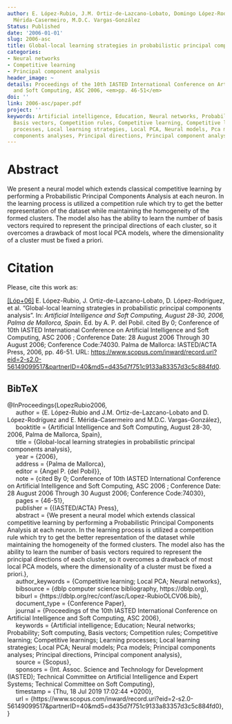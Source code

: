 ```yaml
---
author: E. López-Rubio, J.M. Ortiz-de-Lazcano-Lobato, Domingo López-Rodríguez, E.
  Mérida-Casermeiro, M.D.C. Vargas-González
Status: Published
date: '2006-01-01'
slug: 2006-asc
title: Global-local learning strategies in probabilistic principal components analysis
categories:
- Neural networks
- Competitive learning
- Principal component analysis
header_image: ~
details: Proceedings of the 10th IASTED International Conference on Artificial Intelligence
  and Soft Computing, ASC 2006, <em>pp. 46-51</em>
doi: ''
link: 2006-asc/paper.pdf
project: ''
keywords: Artificial intelligence, Education, Neural networks, Probability, Soft computing,
  Basis vectors, Competition rules, Competitive learning, Competitive learnings, Learning
  processes, Local learning strategies, Local PCA, Neural models, Pca models, Principal
  components analyses, Principal directions, Principal component analysis
---
```




# Abstract


We present a neural model which extends classical competitive learning by performing a Probabilistic Principal Components Analysis at each neuron. In the learning process is utilized a competition rule which try to get the better representation of the dataset while maintaining the homogeneity of the formed clusters. The model also has the ability to learn the number of basis vectors required to represent the principal directions of each cluster, so it overcomes a drawback of most local PCA models, where the dimensionality of a cluster must be fixed a priori.







# Citation
Please, cite this work as:


<a name=bib-LopezRubio2006></a>[[Lóp+06]](#cite-LopezRubio2006) E. López-Rubio, J. Ortiz-de-Lazcano-Lobato, D. López-Rodríguez, et al. “Global-local learning strategies in probabilistic principal components analysis”. In: _Artificial Intelligence and Soft Computing, August 28-30, 2006, Palma de Mallorca, Spain_. Ed. by A. P. del Pobil. cited By 0; Conference of 10th IASTED International Conference on Artificial Intelligence and Soft Computing, ASC 2006 ; Conference Date: 28 August 2006 Through 30 August 2006; Conference Code:74030. Palma de Mallorca: IASTED/ACTA Press, 2006, pp. 46-51. URL: [https://www.scopus.com/inward/record.uri?eid=2-s2.0-56149099517&partnerID=40&md5=d435d7f751c9133a83357d3c5c884fd0](https://www.scopus.com/inward/record.uri?eid=2-s2.0-56149099517&partnerID=40&md5=d435d7f751c9133a83357d3c5c884fd0).

::: {.callout-note appearance="minimal" collapse=true}

## BibTeX

@InProceedings{LopezRubio2006,<br>&nbsp;&nbsp;&nbsp;&nbsp;  author = {E. López-Rubio and J.M. Ortiz-de-Lazcano-Lobato and D. López-Rodríguez and E. Mérida-Casermeiro and M.D.C. Vargas-González},<br>&nbsp;&nbsp;&nbsp;&nbsp;  booktitle = {Artificial Intelligence and Soft Computing, August 28-30, 2006, Palma de Mallorca, Spain},<br>&nbsp;&nbsp;&nbsp;&nbsp;  title = {Global-local learning strategies in probabilistic principal components analysis},<br>&nbsp;&nbsp;&nbsp;&nbsp;  year = {2006},<br>&nbsp;&nbsp;&nbsp;&nbsp;  address = {Palma de Mallorca},<br>&nbsp;&nbsp;&nbsp;&nbsp;  editor = {Angel P. {del Pobil}},<br>&nbsp;&nbsp;&nbsp;&nbsp;  note = {cited By 0; Conference of 10th IASTED International Conference on Artificial Intelligence and Soft Computing, ASC 2006 ; Conference Date: 28 August 2006 Through 30 August 2006; Conference Code:74030},<br>&nbsp;&nbsp;&nbsp;&nbsp;  pages = {46-51},<br>&nbsp;&nbsp;&nbsp;&nbsp;  publisher = {{IASTED/ACTA} Press},<br>&nbsp;&nbsp;&nbsp;&nbsp;  abstract = {We present a neural model which extends classical competitive learning by performing a Probabilistic Principal Components Analysis at each neuron. In the learning process is utilized a competition rule which try to get the better representation of the dataset while maintaining the homogeneity of the formed clusters. The model also has the ability to learn the number of basis vectors required to represent the principal directions of each cluster, so it overcomes a drawback of most local PCA models, where the dimensionality of a cluster must be fixed a priori.},<br>&nbsp;&nbsp;&nbsp;&nbsp;  author_keywords = {Competitive learning; Local PCA; Neural networks},<br>&nbsp;&nbsp;&nbsp;&nbsp;  bibsource = {dblp computer science bibliography, https://dblp.org},<br>&nbsp;&nbsp;&nbsp;&nbsp;  biburl = {https://dblp.org/rec/conf/asc/Lopez-RubioOLCV06.bib},<br>&nbsp;&nbsp;&nbsp;&nbsp;  document_type = {Conference Paper},<br>&nbsp;&nbsp;&nbsp;&nbsp;  journal = {Proceedings of the 10th IASTED International Conference on Artificial Intelligence and Soft Computing, ASC 2006},<br>&nbsp;&nbsp;&nbsp;&nbsp;  keywords = {Artificial intelligence; Education; Neural networks; Probability; Soft computing, Basis vectors; Competition rules; Competitive learning; Competitive learnings; Learning processes; Local learning strategies; Local PCA; Neural models; Pca models; Principal components analyses; Principal directions, Principal component analysis},<br>&nbsp;&nbsp;&nbsp;&nbsp;  source = {Scopus},<br>&nbsp;&nbsp;&nbsp;&nbsp;  sponsors = {Int. Assoc. Science and Technology for Development (IASTED); Technical Committee on Artificial Intelligence and Expert Systems; Technical Committee on Soft Computing},<br>&nbsp;&nbsp;&nbsp;&nbsp;  timestamp = {Thu, 18 Jul 2019 17:02:44 +0200},<br>&nbsp;&nbsp;&nbsp;&nbsp;  url = {https://www.scopus.com/inward/record.uri?eid=2-s2.0-56149099517&partnerID=40&md5=d435d7f751c9133a83357d3c5c884fd0},<br>}

:::


